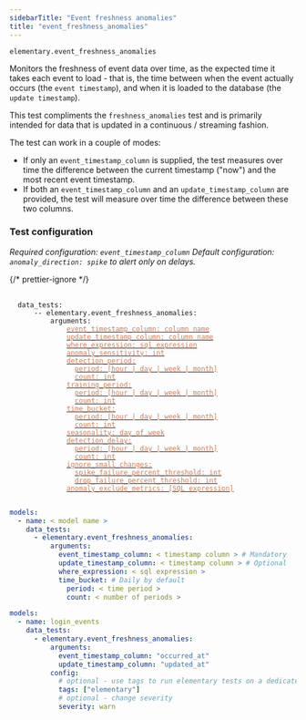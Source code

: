 ```yaml
---
sidebarTitle: "Event freshness anomalies"
title: "event_freshness_anomalies"
---
```




<AiGenerateTest />

`elementary.event_freshness_anomalies`

Monitors the freshness of event data over time, as the expected time it takes each event to load -
that is, the time between when the event actually occurs (the `event timestamp`), and when it is loaded to the
database (the `update timestamp`).

This test compliments the `freshness_anomalies` test and is primarily intended for data that is updated in a continuous / streaming fashion.

The test can work in a couple of modes:

- If only an `event_timestamp_column` is supplied, the test measures over time the difference between the current
  timestamp ("now") and the most recent event timestamp.
- If both an `event_timestamp_column` and an `update_timestamp_column` are provided, the test will measure over time
  the difference between these two columns.

### Test configuration

_Required configuration: `event_timestamp_column`_
_Default configuration: `anomaly_direction: spike` to alert only on delays._

{/* prettier-ignore */}
<pre>
 <code>
  data_tests:
    &nbsp;&nbsp;-- elementary.event_freshness_anomalies:
      &nbsp;&nbsp;&nbsp;&nbsp;arguments:
        &nbsp;&nbsp;&nbsp;&nbsp;&nbsp;&nbsp;<a href="/data-tests/anomaly-detection-configuration/event_timestamp_column"><font color="#CD7D55">event_timestamp_column: column name</font></a>
        &nbsp;&nbsp;&nbsp;&nbsp;&nbsp;&nbsp;<a href="/data-tests/anomaly-detection-configuration/update_timestamp_column"><font color="#CD7D55">update_timestamp_column: column name</font></a>
        &nbsp;&nbsp;&nbsp;&nbsp;&nbsp;&nbsp;<a href="/data-tests/anomaly-detection-configuration/where-expression"><font color="#CD7D55">where_expression: sql expression</font></a>
        &nbsp;&nbsp;&nbsp;&nbsp;&nbsp;&nbsp;<a href="/data-tests/anomaly-detection-configuration/anomaly-sensitivity"><font color="#CD7D55">anomaly_sensitivity: int</font></a>
        &nbsp;&nbsp;&nbsp;&nbsp;&nbsp;&nbsp;<a href="/data-tests/anomaly-detection-configuration/detection-period"><font color="#CD7D55">detection_period:</font></a>
        &nbsp;&nbsp;&nbsp;&nbsp;&nbsp;&nbsp;&nbsp;&nbsp;<a href="/data-tests/anomaly-detection-configuration/detection-period"><font color="#CD7D55">period: [hour | day | week | month]</font></a>
        &nbsp;&nbsp;&nbsp;&nbsp;&nbsp;&nbsp;&nbsp;&nbsp;<a href="/data-tests/anomaly-detection-configuration/detection-period"><font color="#CD7D55">count: int</font></a>
        &nbsp;&nbsp;&nbsp;&nbsp;&nbsp;&nbsp;<a href="/data-tests/anomaly-detection-configuration/training-period"><font color="#CD7D55">training_period:</font></a>
        &nbsp;&nbsp;&nbsp;&nbsp;&nbsp;&nbsp;&nbsp;&nbsp;<a href="/data-tests/anomaly-detection-configuration/training-period"><font color="#CD7D55">period: [hour | day | week | month]</font></a>
        &nbsp;&nbsp;&nbsp;&nbsp;&nbsp;&nbsp;&nbsp;&nbsp;<a href="/data-tests/anomaly-detection-configuration/training-period"><font color="#CD7D55">count: int</font></a>
        &nbsp;&nbsp;&nbsp;&nbsp;&nbsp;&nbsp;<a href="/data-tests/anomaly-detection-configuration/time-bucket"><font color="#CD7D55">time_bucket:</font></a>
        &nbsp;&nbsp;&nbsp;&nbsp;&nbsp;&nbsp;&nbsp;&nbsp;<a href="/data-tests/anomaly-detection-configuration/time-bucket"><font color="#CD7D55">period: [hour | day | week | month]</font></a>
        &nbsp;&nbsp;&nbsp;&nbsp;&nbsp;&nbsp;&nbsp;&nbsp;<a href="/data-tests/anomaly-detection-configuration/time-bucket"><font color="#CD7D55">count: int</font></a>
        &nbsp;&nbsp;&nbsp;&nbsp;&nbsp;&nbsp;<a href="/data-tests/anomaly-detection-configuration/seasonality"><font color="#CD7D55">seasonality: day_of_week</font></a>
        &nbsp;&nbsp;&nbsp;&nbsp;&nbsp;&nbsp;<a href="/data-tests/anomaly-detection-configuration/detection-delay"><font color="#CD7D55">detection_delay:</font></a>
        &nbsp;&nbsp;&nbsp;&nbsp;&nbsp;&nbsp;&nbsp;&nbsp;<a href="/data-tests/anomaly-detection-configuration/detection-delay"><font color="#CD7D55">period: [hour | day | week | month]</font></a>
        &nbsp;&nbsp;&nbsp;&nbsp;&nbsp;&nbsp;&nbsp;&nbsp;<a href="/data-tests/anomaly-detection-configuration/detection-delay"><font color="#CD7D55">count: int</font></a>
        &nbsp;&nbsp;&nbsp;&nbsp;&nbsp;&nbsp;<a href="/data-tests/anomaly-detection-configuration/ignore_small_changes"><font color="#CD7D55">ignore_small_changes:</font></a>
        &nbsp;&nbsp;&nbsp;&nbsp;&nbsp;&nbsp;&nbsp;&nbsp;<a href="/data-tests/anomaly-detection-configuration/ignore_small_changes"><font color="#CD7D55">spike_failure_percent_threshold: int</font></a>
        &nbsp;&nbsp;&nbsp;&nbsp;&nbsp;&nbsp;&nbsp;&nbsp;<a href="/data-tests/anomaly-detection-configuration/ignore_small_changes"><font color="#CD7D55">drop_failure_percent_threshold: int</font></a>
        &nbsp;&nbsp;&nbsp;&nbsp;&nbsp;&nbsp;<a href="/data-tests/anomaly-detection-configuration/anomaly-exclude-metrics"><font color="#CD7D55">anomaly_exclude_metrics: [SQL expression]</font></a>
 </code>
</pre>

<RequestExample>

```yml Models
models:
  - name: < model name >
    data_tests:
      - elementary.event_freshness_anomalies:
          arguments:
            event_timestamp_column: < timestamp column > # Mandatory
            update_timestamp_column: < timestamp column > # Optional
            where_expression: < sql expression >
            time_bucket: # Daily by default
              period: < time period >
              count: < number of periods >
```

```yml Models example
models:
  - name: login_events
    data_tests:
      - elementary.event_freshness_anomalies:
          arguments:
            event_timestamp_column: "occurred_at"
            update_timestamp_column: "updated_at"
          config:
            # optional - use tags to run elementary tests on a dedicated run
            tags: ["elementary"]
            # optional - change severity
            severity: warn
```

</RequestExample>
